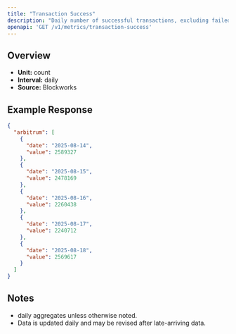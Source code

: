 ```yaml
---
title: "Transaction Success"
description: "Daily number of successful transactions, excluding failed transactions."
openapi: 'GET /v1/metrics/transaction-success'
---
```


## Overview

- **Unit:** count
- **Interval:** daily
- **Source:** Blockworks

## Example Response

```json
{
  "arbitrum": [
    {
      "date": "2025-08-14",
      "value": 2589327
    },
    {
      "date": "2025-08-15",
      "value": 2478169
    },
    {
      "date": "2025-08-16",
      "value": 2260438
    },
    {
      "date": "2025-08-17",
      "value": 2240712
    },
    {
      "date": "2025-08-18",
      "value": 2569617
    }
  ]
}
```

## Notes
- daily aggregates unless otherwise noted.
- Data is updated daily and may be revised after late-arriving data.
